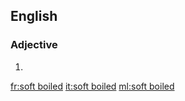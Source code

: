 {{also|softboiled|soft-boiled}}
==English==

===Adjective===
{{en-adj|head=[[soft]] [[boiled]]|-}}

# {{alternative spelling of|soft-boiled|lang=en}}

[[fr:soft boiled]]
[[it:soft boiled]]
[[ml:soft boiled]]